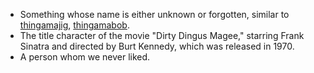 * Something whose name is either unknown or forgotten, similar to [[thingamajig]], [[thingamabob]].
* The title character of the movie "Dirty Dingus Magee," starring Frank Sinatra and directed by Burt Kennedy, which was released in 1970.
* A person whom we never liked.